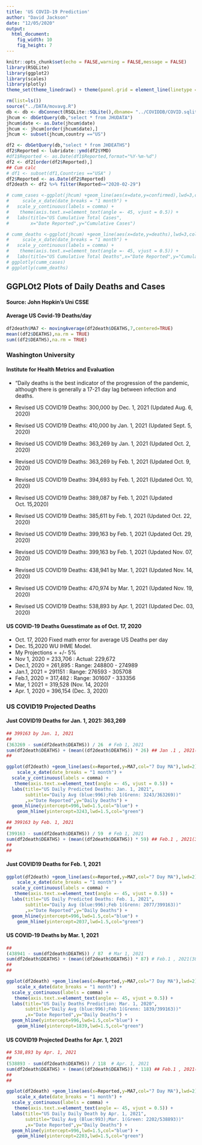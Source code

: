 ```yaml
---
title: 'US COVID-19 Prediction'
author: "David Jackson"
date: "12/05/2020"
output: 
  html_document: 
    fig_width: 10
    fig_height: 7
---
```


```r
knitr::opts_chunk$set(echo = FALSE,warning = FALSE,message = FALSE)
library(RSQLite)
library(ggplot2)
library(scales)
library(plotly)
theme_set(theme_linedraw() + theme(panel.grid = element_line(linetype = 'dashed')))
```

```r
rm(list=ls())
source("../DATA/movavg.R")
db <- db <- dbConnect(RSQLite::SQLite(),dbname= "../COVIDDB/COVID.sqlite3")
jhcum <- dbGetQuery(db,"select * from JHUDATA")
jhcum$date <- as.Date(jhcum$date)
jhcum <- jhcum[order(jhcum$date),]
jhcum <- subset(jhcum,country =="US")

```

```r
df2 <- dbGetQuery(db,"select * from JHDEATHS")
df2$Reported <- lubridate::ymd(df2$YMD)
#df1$Reported <- as.Date(df1$Reported,format="%Y-%m-%d")
df2 <- df2[order(df2$Reported),]
## Cum calc
# df1 <- subset(df1,Countries =="USA" )
df2$Reported <- as.Date(df2$Reported)
df2death <- df2 %>% filter(Reported>="2020-02-29") 

```

```r
# cumm_cases <-ggplot(jhcum) +geom_line(aes(x=date,y=confirmed),lwd=3,col="red") + 
#     scale_x_date(date_breaks = "1 month") +
#   scale_y_continuous(labels = comma) +
#    theme(axis.text.x=element_text(angle =- 45, vjust = 0.5)) +
#   labs(title="US Cumulative Total Cases",
#        x="Date Reported",y="Cumulative Cases") 
```
```r
# cumm_deaths <-ggplot(jhcum) +geom_line(aes(x=date,y=deaths),lwd=3,col="blue") + 
#     scale_x_date(date_breaks = "1 month") +
#   scale_y_continuous(labels = comma) +
#    theme(axis.text.x=element_text(angle =- 45, vjust = 0.5)) +
#   labs(title="US Cumulative Total Deaths",x="Date Reported",y="Cumulative Deaths")
# ggplotly(cumm_cases)
# ggplotly(cumm_deaths)
```

## GGPLOt2 Plots of Daily Deaths and Cases
#### Source: John Hopkin's Uni CSSE


#### Average US Covid-19 Deaths/day

```r
df2death$MA7 <- movingAverage(df2death$DEATHS,7,centered=TRUE)
mean((df2$DEATHS),na.rm = TRUE)
sum((df2$DEATHS),na.rm = TRUE)
```

### Washington University
#### Institute for Health Metrics and Evaluation
* "Daily deaths is the best indicator of the progression of the pandemic, although there is generally a 17-21 day lag between infection and deaths.

* Revised US COVID19 Deaths: 300,000 by Dec. 1, 2021 (Updated Aug. 6, 2020)
* Revised US COVID19 Deaths: 410,000 by Jan. 1, 2021 (Updated Sept. 5, 2020)
* Revised US COVID19 Deaths: 363,269 by Jan. 1, 2021 (Updated Oct. 2, 2020)
* Revised US COVID19 Deaths: 363,269 by Feb. 1, 2021 (Updated Oct. 9, 2020)
* Revised US COVID19 Deaths: 394,693 by Feb. 1, 2021 (Updated Oct. 10, 2020)
* Revised US COVID19 Deaths: 389,087 by Feb. 1, 2021 (Updated Oct. 15,2020)
* Revised US COVID19 Deaths: 385,611 by Feb. 1, 2021 (Updated Oct. 22, 2020)
* Revised US COVID19 Deaths: 399,163 by Feb. 1, 2021 (Updated Oct. 29, 2020)
* Revised US COVID19 Deaths: 399,163 by Feb. 1, 2021 (Updated Nov. 07, 2020)
* Revised US COVID19 Deaths: 438,941 by Mar. 1, 2021 (Updated Nov. 14, 2020)
* Revised US COVID19 Deaths: 470,974 by Mar. 1, 2021 (Updated Nov. 19, 2020)
* Revised US COVID19 Deaths: 538,893 by Apr. 1, 2021 (Updated Dec. 03, 2020)


#### US COVID-19 Deaths  Guesstimate as of Oct. 17, 2020

* Oct. 17, 2020 Fixed math error for average US Deaths per day
* Dec. 15,2020 WU IHME Model.
* My Projections = +/- 5%
* Nov 1,  2020 = 233,706 : Actual: 229,672
* Dec.1,  2020 = 261,895 : Range: 248800 - 274989
* Jan.1,  2021 = 291151  : Range: 276593 - 305708
* Feb.1, 2020 = 317,482 : Range: 301607 - 333356
* Mar, 1 2021 = 319,528 (Nov. 14, 2020)
* Apr. 1, 2020 = 396,154 (Dec. 3, 2020)

### US COVID19 Projected Deaths
#### Just COVID19 Deaths for Jan. 1, 2021: 363,269

```r
## 399163 by Jan. 1, 2021
##
(363269 - sum(df2death$DEATHS)) / 26  # Feb 1, 2021
sum(df2death$DEATHS) + (mean((df2death$DEATHS)) * 26) ## Jan .1 , 2021(363269)
## 
```

```r
ggplot(df2death) +geom_line(aes(x=Reported,y=MA7,col="7 Day MA"),lwd=2) + 
    scale_x_date(date_breaks = "1 month") +
  scale_y_continuous(labels = comma) +
   theme(axis.text.x=element_text(angle =- 45, vjust = 0.5)) +
  labs(title="US Daily Predicted Deaths: Jan. 1, 2021",
       subtitle="Daily Avg (blue:996);Feb 1(Grenn: 3243/363269))"
       ,x="Date Reported",y="Daily Deaths") +
  geom_hline(yintercept=996,lwd=1.5,col="blue") +
    geom_hline(yintercept=3243,lwd=1.5,col="green")

```






```r
## 399163 by Feb. 1, 2021
##
(399163 - sum(df2death$DEATHS)) / 59  # Feb 1, 2021
sum(df2death$DEATHS) + (mean((df2death$DEATHS)) * 59) ## Feb.1 , 2021(389087)
##
## 
```


#### Just COVID19 Deaths for Feb. 1, 2021


```r
ggplot(df2death) +geom_line(aes(x=Reported,y=MA7,col="7 Day MA"),lwd=2) + 
    scale_x_date(date_breaks = "1 month") +
  scale_y_continuous(labels = comma) +
   theme(axis.text.x=element_text(angle =- 45, vjust = 0.5)) +
  labs(title="US Daily Predicted Deaths: Feb. 1, 2021",
       subtitle="Daily Avg (blue:996);Feb 1(Grenn: 2077/399163))"
       ,x="Date Reported",y="Daily Deaths") +
  geom_hline(yintercept=996,lwd=1.5,col="blue") +
    geom_hline(yintercept=2037,lwd=1.5,col="green")

```

#### US COVID-19 Deaths by Mar. 1, 2021

```r
##
(438941 - sum(df2death$DEATHS)) / 87  # Mar 1, 2021
sum(df2death$DEATHS) + (mean((df2death$DEATHS)) * 87) # Feb.1 , 2021(389087)
##
## 
```
```r

ggplot(df2death) +geom_line(aes(x=Reported,y=MA7,col="7 Day MA"),lwd=2) + 
    scale_x_date(date_breaks = "1 month") +
  scale_y_continuous(labels = comma) +
   theme(axis.text.x=element_text(angle =- 45, vjust = 0.5)) +
  labs(title="US Daily Deaths Prediction: Mar. 1, 2020",
       subtitle="Daily Avg (blue:996);Feb 1(Grenn: 1839/399163))"
       ,x="Date Reported",y="Daily Deaths") +
  geom_hline(yintercept=996,lwd=1.5,col="blue") +
    geom_hline(yintercept=1839,lwd=1.5,col="green")

```

#### US COVID19 Projected Deaths for Apr. 1, 2021

```r
## 538,893 by Apr. 1, 2021
##
(538893 - sum(df2death$DEATHS)) / 118  # Apr. 1, 2021
sum(df2death$DEATHS) + (mean((df2death$DEATHS)) * 118) ## Feb.1 , 2021(389087)
##
## 
```
```r
ggplot(df2death) +geom_line(aes(x=Reported,y=MA7,col="7 Day MA"),lwd=2) + 
    scale_x_date(date_breaks = "1 month") +
  scale_y_continuous(labels = comma) +
   theme(axis.text.x=element_text(angle =- 45, vjust = 0.5)) +
  labs(title="US Daily Daily Death by Apr. 1, 2021",
       subtitle="Daily Avg (Blue:993);Mar. 1(Green: 2202/538893))"
       ,x="Date Reported",y="Daily Deaths") +
  geom_hline(yintercept=996,lwd=1.5,col="blue") +
    geom_hline(yintercept=2203,lwd=1.5,col="green")

```


